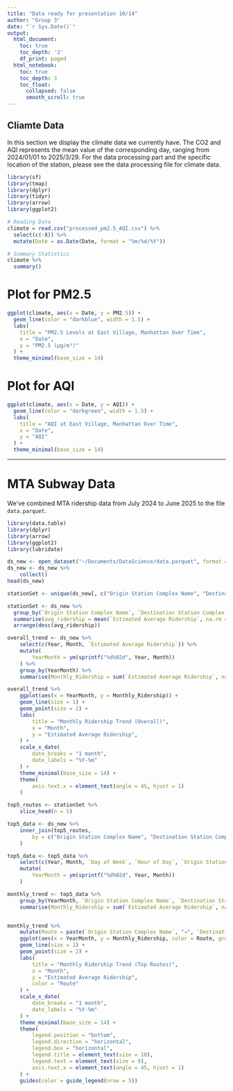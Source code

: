 ```yaml
---
title: "Data ready for presentation 10/14"
author: "Group 3"
date: "`r Sys.Date()`"
output:
  html_document:
    toc: true
    toc_depth: '3'
    df_print: paged
  html_notebook:
    toc: true
    toc_depth: 3
    toc_float:
      collapsed: false
      smooth_scroll: true
---
```


## Cliamte Data

In this section we display the climate data we currently have. The CO2 and AQI represents the mean value of the corresponding day, ranging from 2024/01/01 to 2025/3/29. For the data processing part and the specific location of the station, please see the data processing file for climate data.

```r
library(sf)
library(tmap)
library(dplyr)
library(tidyr)
library(arrow)
library(ggplot2)

# Reading Data
climate = read.csv("processed_pm2.5_AQI.csv") %>% 
  select(c(-X)) %>%
  mutate(Date = as.Date(Date, format = "%m/%d/%Y"))
```

```r
# Summary Statistics
climate %>%
  summary()
```

# Plot for PM2.5

```r
ggplot(climate, aes(x = Date, y = PM2.5)) +
  geom_line(color = "darkblue", width = 1.5) +
  labs(
    title = "PM2.5 Levels at East Village, Manhattan Over Time",
    x = "Date",
    y = "PM2.5 (µg/m³)"
  ) +
  theme_minimal(base_size = 14)
```

# Plot for AQI

```r
ggplot(climate, aes(x = Date, y = AQI)) +
  geom_line(color = "darkgreen", width = 1.5) +
  labs(
    title = "AQI at East Village, Manhattan Over Time",
    x = "Date",
    y = "AQI"
  ) +
  theme_minimal(base_size = 14)
```

------------------------------------------------------------------------

# MTA Subway Data

We've combined MTA ridership data from July 2024 to June 2025 to the file `data.parquet`.

```r
library(data.table)
library(dplyr)
library(arrow)
library(ggplot2)
library(lubridate)
```

```r
ds_new <- open_dataset("~/Documents/DataScience/data.parquet", format = "parquet")
ds_new <- ds_new %>%
    collect()
head(ds_new)

stationSet <- unique(ds_new[, c("Origin Station Complex Name", "Destination Station Complex Name")])

stationSet <- ds_new %>%
  group_by(`Origin Station Complex Name`, `Destination Station Complex Name`) %>%
  summarise(avg_ridership = mean(`Estimated Average Ridership`, na.rm = TRUE), .groups = "drop") %>%
  arrange(desc(avg_ridership))
```

```r
overall_trend <- ds_new %>%
    select(c(Year, Month, `Estimated Average Ridership`)) %>%
    mutate(
        YearMonth = ym(sprintf("%d%02d", Year, Month))
    ) %>%
    group_by(YearMonth) %>%
    summarise(Monthly_Ridership = sum(`Estimated Average Ridership`, na.rm = TRUE))

overall_trend %>%
    ggplot(aes(x = YearMonth, y = Monthly_Ridership)) +
    geom_line(size = 1) +
    geom_point(size = 2) +
    labs(
        title = "Monthly Ridership Trend (Overall)",
        x = "Month",
        y = "Estimated Average Ridership",
    ) +
    scale_x_date(
        date_breaks = "1 month",
        date_labels = "%Y-%m"
    ) +
    theme_minimal(base_size = 14) +
    theme(
        axis.text.x = element_text(angle = 45, hjust = 1)
    )
```

```r
top5_routes <- stationSet %>%
    slice_head(n = 5)

top5_data <- ds_new %>%
    inner_join(top5_routes,
        by = c("Origin Station Complex Name", "Destination Station Complex Name")
    )

top5_data <- top5_data %>%
    select(c(Year, Month, `Day of Week`, `Hour of Day`, `Origin Station Complex Name`, `Destination Station Complex Name`, `Estimated Average Ridership`)) %>%
    mutate(
        YearMonth = ym(sprintf("%d%02d", Year, Month))
    )

monthly_trend <- top5_data %>%
    group_by(YearMonth, `Origin Station Complex Name`, `Destination Station Complex Name`) %>%
    summarise(Monthly_Ridership = sum(`Estimated Average Ridership`, na.rm = TRUE))


monthly_trend %>%
    mutate(Route = paste(`Origin Station Complex Name`, "→", `Destination Station Complex Name`)) %>%
    ggplot(aes(x = YearMonth, y = Monthly_Ridership, color = Route, group = Route)) +
    geom_line(size = 1) +
    geom_point(size = 2) +
    labs(
        title = "Monthly Ridership Trend (Top Routes)",
        x = "Month",
        y = "Estimated Average Ridership",
        color = "Route"
    ) +
    scale_x_date(
        date_breaks = "1 month",
        date_labels = "%Y-%m"
    ) +
    theme_minimal(base_size = 14) +
    theme(
        legend.position = "bottom",
        legend.direction = "horizontal",
        legend.box = "horizontal",
        legend.title = element_text(size = 10),
        legend.text = element_text(size = 9),
        axis.text.x = element_text(angle = 45, hjust = 1)
    ) +
    guides(color = guide_legend(nrow = 5))
```
